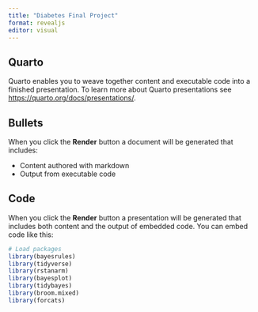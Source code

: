 ```yaml
---
title: "Diabetes Final Project"
format: revealjs
editor: visual
---
```


## Quarto

Quarto enables you to weave together content and executable code into a finished presentation. To learn more about Quarto presentations see <https://quarto.org/docs/presentations/>.

## Bullets

When you click the **Render** button a document will be generated that includes:

-   Content authored with markdown
-   Output from executable code

## Code

When you click the **Render** button a presentation will be generated that includes both content and the output of embedded code. You can embed code like this:

```r
# Load packages
library(bayesrules)
library(tidyverse)
library(rstanarm)
library(bayesplot)
library(tidybayes)
library(broom.mixed)
library(forcats)
```
